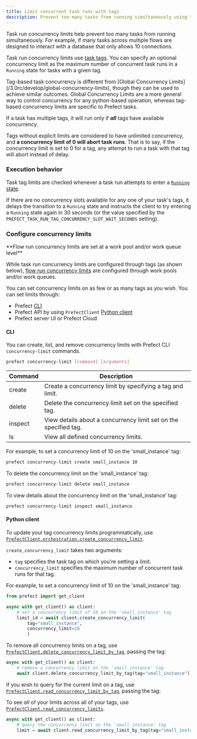 ```yaml
---
title: Limit concurrent task runs with tags
description: Prevent too many tasks from running simultaneously using tags.
---
```


Task run concurrency limits help prevent too many tasks from running simultaneously.
For example, if many tasks across multiple flows are designed to interact with a database that only allows 10 connections.

Task run concurrency limits use [task tags](#tags). You can specify an optional concurrency limit as the maximum number of concurrent 
task runs in a `Running` state for tasks with a given tag.

<Tip>
Tag-based task concurrency is different from [Global Concurrency Limits](/3.0rc/develop/global-concurrency-limits), though they can be used to achieve similar outcomes. Global Concurrency Limits are a more general way to control concurrency for any python-based operation, whereas tag-based concurrency limits are specific to Prefect tasks.
</Tip>



If a task has multiple tags, it will run only if **_all_** tags have available concurrency.

Tags without explicit limits are considered to have unlimited concurrency, and **a concurrency limit of 0 will abort task runs**. That is to say, if the concurrency limit is set to 0 for a tag, any attempt to run a task with that tag will abort instead of delay.

### Execution behavior

Task tag limits are checked whenever a task run attempts to enter a [`Running` state](/3.0rc/develop/manage-states/).

If there are no concurrency slots available for any one of your task's tags, it delays the transition to a `Running` state 
and instructs the client to try entering a `Running` state again in 30 seconds 
(or the value specified by the `PREFECT_TASK_RUN_TAG_CONCURRENCY_SLOT_WAIT_SECONDS` setting).

### Configure concurrency limits

<Tip>
**Flow run concurrency limits are set at a work pool and/or work queue level**

While task run concurrency limits are configured through tags (as shown below), [flow run concurrency limits](/3.0rc/develop/global-concurrency-limits) are configured through work pools and/or work queues.
</Tip>

You can set concurrency limits on as few or as many tags as you wish. You can set limits through:

- Prefect [CLI](#cli)
- Prefect API by using `PrefectClient` [Python client](#python-client)
- Prefect server UI or Prefect Cloud

#### CLI

You can create, list, and remove concurrency limits with Prefect CLI `concurrency-limit` commands.

```bash
prefect concurrency-limit [command] [arguments]
```

| Command | Description                                                      |
| ------- | ---------------------------------------------------------------- |
| create  | Create a concurrency limit by specifying a tag and limit.        |
| delete  | Delete the concurrency limit set on the specified tag.           |
| inspect | View details about a concurrency limit set on the specified tag. |
| ls      | View all defined concurrency limits.                             |

For example, to set a concurrency limit of 10 on the 'small_instance' tag:

```bash
prefect concurrency-limit create small_instance 10
```

To delete the concurrency limit on the 'small_instance' tag:

```bash
prefect concurrency-limit delete small_instance
```

To view details about the concurrency limit on the 'small_instance' tag:

```bash
prefect concurrency-limit inspect small_instance
```

#### Python client

To update your tag concurrency limits programmatically, use 
[`PrefectClient.orchestration.create_concurrency_limit`](https://prefect-python-sdk-docs.netlify.app//prefect/client/orchestration/#prefect.client.orchestration.PrefectClient.create_concurrency_limit).

`create_concurrency_limit` takes two arguments:

- `tag` specifies the task tag on which you're setting a limit.
- `concurrency_limit` specifies the maximum number of concurrent task runs for that tag.

For example, to set a concurrency limit of 10 on the 'small_instance' tag:

```python
from prefect import get_client

async with get_client() as client:
    # set a concurrency limit of 10 on the 'small_instance' tag
    limit_id = await client.create_concurrency_limit(
        tag="small_instance", 
        concurrency_limit=10
        )
```

To remove all concurrency limits on a tag, use [`PrefectClient.delete_concurrency_limit_by_tag`](https://prefect-python-sdk-docs.netlify.app/prefect/client/orchestration/#prefect.client.orchestration.PrefectClient.delete_concurrency_limit_by_tag/), passing the tag:

```python
async with get_client() as client:
    # remove a concurrency limit on the 'small_instance' tag
    await client.delete_concurrency_limit_by_tag(tag="small_instance")
```

If you wish to query for the current limit on a tag, use [`PrefectClient.read_concurrency_limit_by_tag`](https://prefect-python-sdk-docs.netlify.app/prefect/client/orchestration/#prefect.client.orchestration.PrefectClient.read_concurrency_limit_by_tag), passing the tag:

To see _all_ of your limits across all of your tags, use [`PrefectClient.read_concurrency_limits`](https://prefect-python-sdk-docs.netlify.app/prefect/client/orchestration/#prefect.client.orchestration.PrefectClient.read_concurrency_limits).

```python
async with get_client() as client:
    # query the concurrency limit on the 'small_instance' tag
    limit = await client.read_concurrency_limit_by_tag(tag="small_instance")
```